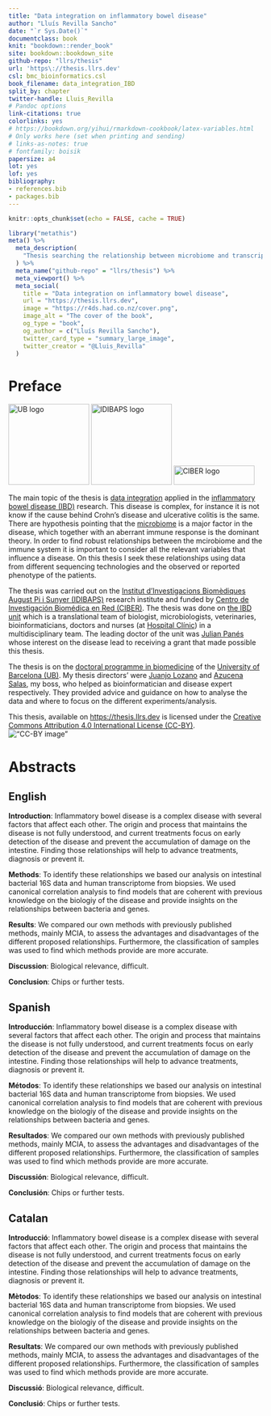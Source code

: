 ```yaml
---
title: "Data integration on inflammatory bowel disease"
author: "Lluís Revilla Sancho"
date: "`r Sys.Date()`"
documentclass: book
knit: "bookdown::render_book"
site: bookdown::bookdown_site
github-repo: "llrs/thesis"
url: 'https\://thesis.llrs.dev'
csl: bmc_bioinformatics.csl
book_filename: data_integration_IBD
split_by: chapter
twitter-handle: Lluis_Revilla
# Pandoc options
link-citations: true
colorlinks: yes
# https://bookdown.org/yihui/rmarkdown-cookbook/latex-variables.html
# Only works here (set when printing and sending)
# links-as-notes: true
# fontfamily: boisik
papersize: a4
lot: yes
lof: yes
bibliography:
- references.bib
- packages.bib
---
```


<!--# TODO add the first two pages with the formal requirements of the faculty  -->

```r
knitr::opts_chunk$set(echo = FALSE, cache = TRUE)
```

<!--# TODO Fix metathis to provide good media coverage  -->
```r
library("metathis")
meta() %>%
  meta_description(
    "Thesis searching the relationship between microbiome and transcriptome on the intestine on patients with IBD to discover key genes and bacteria."
  ) %>% 
  meta_name("github-repo" = "llrs/thesis") %>% 
  meta_viewport() %>% 
  meta_social(
    title = "Data integration on inflammatory bowel disease",
    url = "https://thesis.llrs.dev",
    image = "https://r4ds.had.co.nz/cover.png",
    image_alt = "The cover of the book",
    og_type = "book",
    og_author = c("Lluís Revilla Sancho"),
    twitter_card_type = "summary_large_image",
    twitter_creator = "@Lluis_Revilla"
  )
```


# Preface {.unnumbered}

![UB logo](images/ub_logo.png "University where I defend the thesis"){width="160"} ![IDIBAPS logo](images/idibaps_logo.png "Research center"){width="160"} ![CIBER logo](images/logo_ciber.png "Hiring institution"){width="160" height="38"}

The main topic of the thesis is [data integration](https://en.wikipedia.org/wiki/Data_integration "Wikipedia page of integration") applied in the [inflammatory bowel disease (IBD)](https://en.wikipedia.org/wiki/Inflammatory_bowel_disease) research.
This disease is complex, for instance it is not know if the cause behind Crohn's disease and ulcerative colitis is the same.
There are hypothesis pointing that the [microbiome](https://en.wikipedia.org/wiki/Microbiota) is a major factor in the disease, which together with an aberrant immune response is the dominant theory.
In order to find robust relationships between the mcirobiome and the immune system it is important to consider all the relevant variables that influence a disease.
On this thesis I seek these relationships using data from different sequencing technologies and the observed or reported phenotype of the patients.

The thesis was carried out on the [Institut d'Investigacions Biomèdiques August Pi i Sunyer (IDIBAPS)](http://www.idibaps.org/ "IDIBAPS website") research institute and funded by [Centro de Investigación Biomédica en Red (CIBER)](https://www.ciberehd.org/ "CIBER website").
The thesis was done on [the IBD unit](https://www.ibd-bcn.org/ "Group's website") which is a translational team of biologist, microbiologists, veterinaries, bioinformaticians, doctors and nurses (at [Hospital Clínic](https://www.clinicbarcelona.org/en "Hospital Clínic")) in a multidisciplinary team.
The leading doctor of the unit was [Julian Panés](https://orcid.org/0000-0002-4971-6902 "Julià website") whose interest on the disease lead to receiving a grant that made possible this thesis.

The thesis is on the [doctoral programme in biomedicine](http://www.ub.edu/doctorat_biomedicina/eng/index.htm "Doctoral program's website") of the [University of Barcelona (UB)](https://www.ub.edu/web/portal/en/ "UB website").
My thesis directors' were [Juanjo Lozano](https://orcid.org/0000-0001-7613-3908 "Juanjo's ORCID") and [Azucena Salas](https://orcid.org/0000-0003-4572-2907 "Azu's ORCID"), my boss, who helped as bioinformatician and disease expert respectively.
They provided advice and guidance on how to analyse the data and where to focus on the different experiments/analysis.

This thesis, available on [https://thesis.llrs.dev](https://thesis.llrs.dev) is licensed under the [Creative Commons Attribution 4.0 International License (CC-BY)](https://creativecommons.org/licenses/by/4.0/ "License summary link").  
!["CC-BY image"](images/by.png "CC-BY image of creative commons")

# Abstracts {.unnumbered}

<!--# Max length of 600 words-->

## English {.unnumbered}

**Introduction**: Inflammatory bowel disease is a complex disease with several factors that affect each other. 
The origin and process that maintains the disease is not fully understood, and current treatments focus on early detection of the disease and prevent the accumulation of damage on the intestine. 
Finding those relationships will help to advance treatments, diagnosis or prevent it. 

**Methods**: To identify these relationships we based our analysis on intestinal bacterial 16S data and human transcriptome from biopsies. 
We used canonical correlation analysis to find models that are coherent with previous knowledge on the biologiy of the disease and provide insights on the relationships between bacteria and genes. 

**Results**: We compared our own methods with previously published methods, mainly MCIA, to assess the advantages and disadvantages of the different proposed relationships. 
Furthermore, the classification of samples was used to find which methods provide are more accurate. 

**Discussion**: Biological relevance, difficult.

**Conclusion**: Chips or further tests.

## Spanish {.unnumbered}

**Introducción**: Inflammatory bowel disease is a complex disease with several factors that affect each other. 
The origin and process that maintains the disease is not fully understood, and current treatments focus on early detection of the disease and prevent the accumulation of damage on the intestine. 
Finding those relationships will help to advance treatments, diagnosis or prevent it. 

**Métodos**: To identify these relationships we based our analysis on intestinal bacterial 16S data and human transcriptome from biopsies. 
We used canonical correlation analysis to find models that are coherent with previous knowledge on the biologiy of the disease and provide insights on the relationships between bacteria and genes. 

**Resultados**: We compared our own methods with previously published methods, mainly MCIA, to assess the advantages and disadvantages of the different proposed relationships. 
Furthermore, the classification of samples was used to find which methods provide are more accurate. 

**Discussión**: Biological relevance, difficult.

**Conclusión**: Chips or further tests.


## Catalan {.unnumbered}

**Introducció**: Inflammatory bowel disease is a complex disease with several factors that affect each other. 
The origin and process that maintains the disease is not fully understood, and current treatments focus on early detection of the disease and prevent the accumulation of damage on the intestine. 
Finding those relationships will help to advance treatments, diagnosis or prevent it. 

**Mètodos**: To identify these relationships we based our analysis on intestinal bacterial 16S data and human transcriptome from biopsies. 
We used canonical correlation analysis to find models that are coherent with previous knowledge on the biologiy of the disease and provide insights on the relationships between bacteria and genes. 

**Resultats**: We compared our own methods with previously published methods, mainly MCIA, to assess the advantages and disadvantages of the different proposed relationships. 
Furthermore, the classification of samples was used to find which methods provide are more accurate. 

**Discussió**: Biological relevance, difficult.

**Conclusió**: Chips or further tests.
